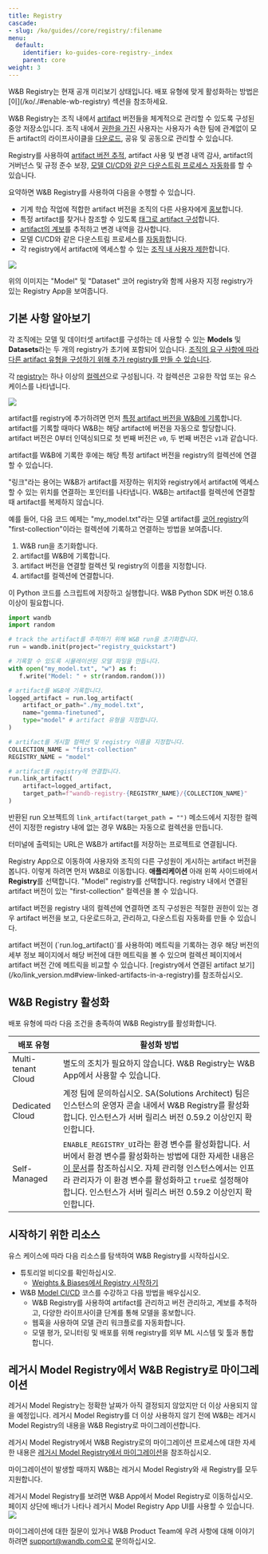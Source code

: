```yaml
---
title: Registry
cascade:
- slug: /ko/guides//core/registry/:filename
menu:
  default:
    identifier: ko-guides-core-registry-_index
    parent: core
weight: 3
---
```


<Card title="Try in Colab" href="https://colab.research.google.com/github/wandb/examples/blob/master/colabs/wandb_registry/zoo_wandb.ipynb" icon="python"/>

<Note>
W&B Registry는 현재 공개 미리보기 상태입니다. 배포 유형에 맞게 활성화하는 방법은 [이](/ko/./#enable-wb-registry) 섹션을 참조하세요.
</Note>

W&B Registry는 조직 내에서 [artifact](/ko/guides/core/artifacts/) 버전들을 체계적으로 관리할 수 있도록 구성된 중앙 저장소입니다. 조직 내에서 [권한을 가진](/ko/./configure_registry) 사용자는 사용자가 속한 팀에 관계없이 모든 artifact의 라이프사이클을 [다운로드](/ko/./download_use_artifact), 공유 및 공동으로 관리할 수 있습니다.

Registry를 사용하여 [artifact 버전 추적](/ko/./link_version), artifact 사용 및 변경 내역 감사, artifact의 거버넌스 및 규정 준수 보장, [모델 CI/CD와 같은 다운스트림 프로세스 자동화](/ko/guides/core/automations/)를 할 수 있습니다.

요약하면 W&B Registry를 사용하여 다음을 수행할 수 있습니다.

- 기계 학습 작업에 적합한 artifact 버전을 조직의 다른 사용자에게 [홍보](/ko/./link_version)합니다.
- 특정 artifact를 찾거나 참조할 수 있도록 [태그로 artifact 구성](/ko/./organize-with-tags)합니다.
- [artifact의 계보](/ko/guides/core/registry/lineage)를 추적하고 변경 내역을 감사합니다.
- 모델 CI/CD와 같은 다운스트림 프로세스를 [자동화](/ko/guides/core/automations/)합니다.
- 각 registry에서 artifact에 엑세스할 수 있는 [조직 내 사용자 제한](/ko/./configure_registry)합니다.

<Frame>
    <img src="/images/registry/registry_landing_page.png"  />
</Frame>

위의 이미지는 "Model" 및 "Dataset" 코어 registry와 함께 사용자 지정 registry가 있는 Registry App을 보여줍니다.

## 기본 사항 알아보기
각 조직에는 모델 및 데이터셋 artifact를 구성하는 데 사용할 수 있는 **Models** 및 **Datasets**라는 두 개의 registry가 초기에 포함되어 있습니다. [조직의 요구 사항에 따라 다른 artifact 유형을 구성하기 위해 추가 registry를 만들 수 있습니다](/ko/./registry_types).

각 [registry](/ko/./configure_registry)는 하나 이상의 [컬렉션](/ko/./create_collection)으로 구성됩니다. 각 컬렉션은 고유한 작업 또는 유스 케이스를 나타냅니다.

<Frame>
    <img src="/images/registry/homepage_registry.png"  />
</Frame>

artifact를 registry에 추가하려면 먼저 [특정 artifact 버전을 W&B에 기록](/ko/guides/core/artifacts/create-a-new-artifact-version)합니다. artifact를 기록할 때마다 W&B는 해당 artifact에 버전을 자동으로 할당합니다. artifact 버전은 0부터 인덱싱되므로 첫 번째 버전은 `v0`, 두 번째 버전은 `v1`과 같습니다.

artifact를 W&B에 기록한 후에는 해당 특정 artifact 버전을 registry의 컬렉션에 연결할 수 있습니다.

<Note>
"링크"라는 용어는 W&B가 artifact를 저장하는 위치와 registry에서 artifact에 엑세스할 수 있는 위치를 연결하는 포인터를 나타냅니다. W&B는 artifact를 컬렉션에 연결할 때 artifact를 복제하지 않습니다.
</Note>

예를 들어, 다음 코드 예제는 "my_model.txt"라는 모델 artifact를 [코어 registry](/ko/./registry_types)의 "first-collection"이라는 컬렉션에 기록하고 연결하는 방법을 보여줍니다.

1. W&B run을 초기화합니다.
2. artifact를 W&B에 기록합니다.
3. artifact 버전을 연결할 컬렉션 및 registry의 이름을 지정합니다.
4. artifact를 컬렉션에 연결합니다.

이 Python 코드를 스크립트에 저장하고 실행합니다. W&B Python SDK 버전 0.18.6 이상이 필요합니다.

```python title="hello_collection.py"
import wandb
import random

# track the artifact를 추적하기 위해 W&B run을 초기화합니다.
run = wandb.init(project="registry_quickstart") 

# 기록할 수 있도록 시뮬레이션된 모델 파일을 만듭니다.
with open("my_model.txt", "w") as f:
   f.write("Model: " + str(random.random()))

# artifact를 W&B에 기록합니다.
logged_artifact = run.log_artifact(
    artifact_or_path="./my_model.txt", 
    name="gemma-finetuned", 
    type="model" # artifact 유형을 지정합니다.
)

# artifact를 게시할 컬렉션 및 registry 이름을 지정합니다.
COLLECTION_NAME = "first-collection"
REGISTRY_NAME = "model"

# artifact를 registry에 연결합니다.
run.link_artifact(
    artifact=logged_artifact, 
    target_path=f"wandb-registry-{REGISTRY_NAME}/{COLLECTION_NAME}"
)
```

반환된 run 오브젝트의 `link_artifact(target_path = "")` 메소드에서 지정한 컬렉션이 지정한 registry 내에 없는 경우 W&B는 자동으로 컬렉션을 만듭니다.

<Note>
터미널에 출력되는 URL은 W&B가 artifact를 저장하는 프로젝트로 연결됩니다.
</Note>

Registry App으로 이동하여 사용자와 조직의 다른 구성원이 게시하는 artifact 버전을 봅니다. 이렇게 하려면 먼저 W&B로 이동합니다. **애플리케이션** 아래 왼쪽 사이드바에서 **Registry**를 선택합니다. "Model" registry를 선택합니다. registry 내에서 연결된 artifact 버전이 있는 "first-collection" 컬렉션을 볼 수 있습니다.

artifact 버전을 registry 내의 컬렉션에 연결하면 조직 구성원은 적절한 권한이 있는 경우 artifact 버전을 보고, 다운로드하고, 관리하고, 다운스트림 자동화를 만들 수 있습니다.

<Note>
artifact 버전이 (`run.log_artifact()`를 사용하여) 메트릭을 기록하는 경우 해당 버전의 세부 정보 페이지에서 해당 버전에 대한 메트릭을 볼 수 있으며 컬렉션 페이지에서 artifact 버전 간에 메트릭을 비교할 수 있습니다. [registry에서 연결된 artifact 보기](/ko/link_version.md#view-linked-artifacts-in-a-registry)를 참조하십시오.
</Note>

## W&B Registry 활성화

배포 유형에 따라 다음 조건을 충족하여 W&B Registry를 활성화합니다.

| 배포 유형 | 활성화 방법 |
| ----- | ----- |
| Multi-tenant Cloud | 별도의 조치가 필요하지 않습니다. W&B Registry는 W&B App에서 사용할 수 있습니다. |
| Dedicated Cloud | 계정 팀에 문의하십시오. SA(Solutions Architect) 팀은 인스턴스의 운영자 콘솔 내에서 W&B Registry를 활성화합니다. 인스턴스가 서버 릴리스 버전 0.59.2 이상인지 확인합니다. |
| Self-Managed   | `ENABLE_REGISTRY_UI`라는 환경 변수를 활성화합니다. 서버에서 환경 변수를 활성화하는 방법에 대한 자세한 내용은 [이 문서](/ko/guides/hosting/env-vars/)를 참조하십시오. 자체 관리형 인스턴스에서는 인프라 관리자가 이 환경 변수를 활성화하고 `true`로 설정해야 합니다. 인스턴스가 서버 릴리스 버전 0.59.2 이상인지 확인합니다. |

## 시작하기 위한 리소스

유스 케이스에 따라 다음 리소스를 탐색하여 W&B Registry를 시작하십시오.

* 튜토리얼 비디오를 확인하십시오.
    * [Weights & Biases에서 Registry 시작하기](https://www.youtube.com/watch?v=p4XkVOsjIeM)
* W&B [Model CI/CD](https://www.wandb.courses/courses/enterprise-model-management) 코스를 수강하고 다음 방법을 배우십시오.
    * W&B Registry를 사용하여 artifact를 관리하고 버전 관리하고, 계보를 추적하고, 다양한 라이프사이클 단계를 통해 모델을 홍보합니다.
    * 웹훅을 사용하여 모델 관리 워크플로를 자동화합니다.
    * 모델 평가, 모니터링 및 배포를 위해 registry를 외부 ML 시스템 및 툴과 통합합니다.

## 레거시 Model Registry에서 W&B Registry로 마이그레이션

레거시 Model Registry는 정확한 날짜가 아직 결정되지 않았지만 더 이상 사용되지 않을 예정입니다. 레거시 Model Registry를 더 이상 사용하지 않기 전에 W&B는 레거시 Model Registry의 내용을 W&B Registry로 마이그레이션합니다.

레거시 Model Registry에서 W&B Registry로의 마이그레이션 프로세스에 대한 자세한 내용은 [레거시 Model Registry에서 마이그레이션](/ko/./model_registry_eol)을 참조하십시오.

마이그레이션이 발생할 때까지 W&B는 레거시 Model Registry와 새 Registry를 모두 지원합니다.

<Note>
레거시 Model Registry를 보려면 W&B App에서 Model Registry로 이동하십시오. 페이지 상단에 배너가 나타나 레거시 Model Registry App UI를 사용할 수 있습니다.

<Frame>
    <img src="/images/registry/nav_to_old_model_reg.gif"  />
</Frame>
</Note>

마이그레이션에 대한 질문이 있거나 W&B Product Team에 우려 사항에 대해 이야기하려면 support@wandb.com으로 문의하십시오.
